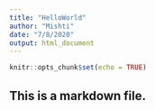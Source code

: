 ```yaml
---
title: "HelloWorld"
author: "Mishti"
date: "7/8/2020"
output: html_document
---
```


```r
knitr::opts_chunk$set(echo = TRUE)
```

## This is a markdown file.